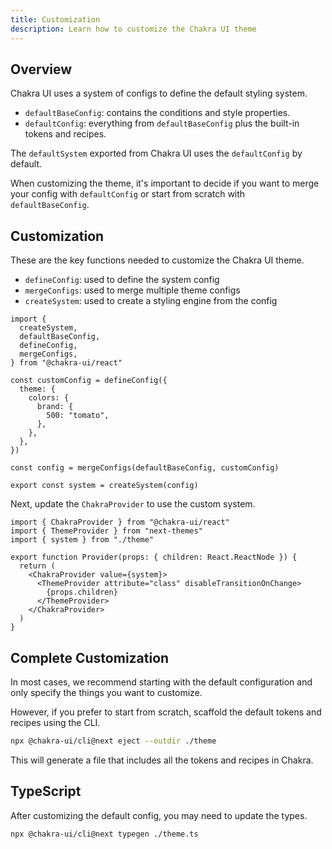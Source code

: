 ```yaml
---
title: Customization
description: Learn how to customize the Chakra UI theme
---
```


## Overview

Chakra UI uses a system of configs to define the default styling system.

- `defaultBaseConfig`: contains the conditions and style properties.
- `defaultConfig`: everything from `defaultBaseConfig` plus the built-in tokens
  and recipes.

The `defaultSystem` exported from Chakra UI uses the `defaultConfig` by default.

When customizing the theme, it's important to decide if you want to merge your
config with `defaultConfig` or start from scratch with `defaultBaseConfig`.

## Customization

These are the key functions needed to customize the Chakra UI theme.

- `defineConfig`: used to define the system config
- `mergeConfigs`: used to merge multiple theme configs
- `createSystem`: used to create a styling engine from the config

```tsx title="theme.ts"
import {
  createSystem,
  defaultBaseConfig,
  defineConfig,
  mergeConfigs,
} from "@chakra-ui/react"

const customConfig = defineConfig({
  theme: {
    colors: {
      brand: {
        500: "tomato",
      },
    },
  },
})

const config = mergeConfigs(defaultBaseConfig, customConfig)

export const system = createSystem(config)
```

Next, update the `ChakraProvider` to use the custom system.

```tsx title="provider.tsx"
import { ChakraProvider } from "@chakra-ui/react"
import { ThemeProvider } from "next-themes"
import { system } from "./theme"

export function Provider(props: { children: React.ReactNode }) {
  return (
    <ChakraProvider value={system}>
      <ThemeProvider attribute="class" disableTransitionOnChange>
        {props.children}
      </ThemeProvider>
    </ChakraProvider>
  )
}
```

## Complete Customization

In most cases, we recommend starting with the default configuration and only
specify the things you want to customize.

However, if you prefer to start from scratch, scaffold the default tokens and
recipes using the CLI.

```bash
npx @chakra-ui/cli@next eject --outdir ./theme
```

This will generate a file that includes all the tokens and recipes in Chakra.

## TypeScript

After customizing the default config, you may need to update the types.

```bash
npx @chakra-ui/cli@next typegen ./theme.ts
```
